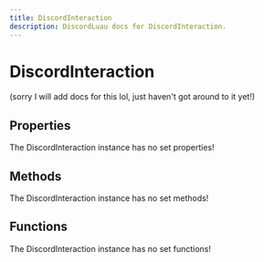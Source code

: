 ```yaml
---
title: DiscordInteraction
description: DiscordLuau docs for DiscordInteraction.
---
```

[//]: # (This file was automatically compiled through the Generator luau code under this repository)
[//]: # (if you want to edit the documentation of discord-luau, please write changes)
[//]: # (to the discord-luau repository itself, we extract the comments from discord-luau and translate)
[//]: # (them into markdown files that Nextra can interpret!)

# DiscordInteraction

(sorry I will add docs for this lol, just haven't got around to it yet!)

[//]: # (----- DOCUMENT PROPERTIES ----- )

## Properties

The DiscordInteraction instance has no set properties!

[//]: # (----- DOCUMENT METHODS ----- )

## Methods

The DiscordInteraction instance has no set methods!

[//]: # (----- DOCUMENT FUNCTIONS ----- )

## Functions

The DiscordInteraction instance has no set functions!


